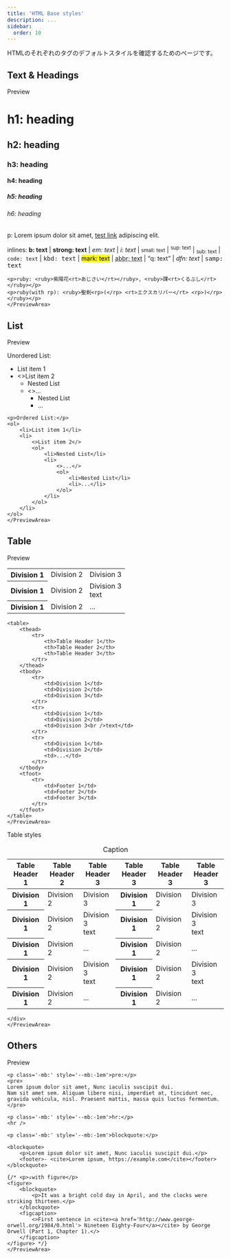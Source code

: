 ```yaml
---
title: 'HTML Base styles'
description: ...
sidebar:
  order: 10
---
```



HTMLのそれぞれのタグのデフォルトスタイルを確認するためのページです。


## Text & Headings
<Preview>
	<PreviewTitle>Preview</PreviewTitle>
	<PreviewArea p='box' isFlow='s'>
	<hgroup>
		<h1>h1: heading</h1>
		<h2>h2: heading</h2>
		<h3>h3: heading</h3>
		<h4>h4: heading</h4>
		<h5>h5: heading</h5>
		<h6>h6: heading</h6>
	</hgroup>
	<p>p: Lorem ipsum dolor sit amet, <a href='#' title='test link'>test link</a> adipiscing elit.</p>
	<p>inlines: <b>b: text</b> | <strong>strong: text</strong> |
		<em>em: text</em> | <i>i: text</i> | <small>small: text</small> |
		<sup>sup: text</sup> | <sub>sub: text</sub> | 
		<code>code: text</code> | <kbd>kbd: text</kbd> | <mark>mark: text</mark> |
		<abbr title='Avenue'>abbr: text</abbr> | <q cite='...'>q: text</q> |
		<dfn>dfn: text</dfn> | <samp>samp: text</samp></p>

	<p>ruby: <ruby>紫陽花<rt>あじさい</rt></ruby>, <ruby>踝<rt>くるぶし</rt></ruby></p>
	<p>ruby(with rp): <ruby>聖剣<rp>(</rp> <rt>エクスカリバー</rt> <rp>)</rp></ruby></p>
	</PreviewArea>
</Preview>


## List
<Preview>
	<PreviewTitle>Preview</PreviewTitle>
	<PreviewArea p='box'>
	<p>Unordered List:</p>
	<ul>
		<li>List item 1</li>
		<li>
			<>List item 2</>
			<ul>
				<li>Nested List</li>
				<li>
					<>...</>
					<ul>
						<li>Nested List</li>
						<li>...</li>
					</ul>
				</li>
			</ul>
		</li>
	</ul>

	<p>Ordered List:</p>
	<ol>
		<li>List item 1</li>
		<li>
			<>List item 2</>
			<ol>
				<li>Nested List</li>
				<li>
					<>...</>
					<ol>
						<li>Nested List</li>
						<li>...</li>
					</ol>
				</li>
			</ol>
		</li>
	</ol>
	</PreviewArea>
</Preview>

## Table

<Preview>
	<PreviewTitle>Preview</PreviewTitle>
	<PreviewArea p='box'>
	<table>
		<tbody>
			<tr>
				<th>Division 1</th>
				<td>Division 2</td>
				<td>Division 3</td>
			</tr>
			<tr>
				<th>Division 1</th>
				<td>Division 2</td>
				<td>Division 3<br />text</td>
			</tr>
			<tr>
				<th>Division 1</th>
				<td>Division 2</td>
				<td>...</td>
			</tr>
		</tbody>
	</table>

	<table>
		<thead>
			<tr>
				<th>Table Header 1</th>
				<th>Table Header 2</th>
				<th>Table Header 3</th>
			</tr>
		</thead>
		<tbody>
			<tr>
				<td>Division 1</td>
				<td>Division 2</td>
				<td>Division 3</td>
			</tr>
			<tr>
				<td>Division 1</td>
				<td>Division 2</td>
				<td>Division 3<br />text</td>
			</tr>
			<tr>
				<td>Division 1</td>
				<td>Division 2</td>
				<td>...</td>
			</tr>
		</tbody>
		<tfoot>
			<tr>
				<td>Footer 1</td>
				<td>Footer 2</td>
				<td>Footer 3</td>
			</tr>
		</tfoot>
	</table>
	</PreviewArea>
</Preview>

<Preview>
	<PreviewTitle>Table styles</PreviewTitle>
	<PreviewArea p='box' _dir='rtl' >
	<div className='is--flow' _style={{'writing-mode':'vertical-rl'}}>
	<table className='table--scrollable table--fix-column1 table--fix-thead' style={{'max-height':'20rem','--cell-minW':'10rem','--bdwwX': '1px', '--cell-p': 'var(--p--box)'}}>
		<caption>Caption</caption>
		<thead>
			<tr>
				<th>Table Header 1</th>
				<th>Table Header 2</th>
				<th>Table Header 3</th>
				<th>Table Header 3</th><th>Table Header 3</th><th>Table Header 3</th>
			</tr>
		</thead>
		<tbody>
			<tr>
				<th>Division 1</th>
				<td>Division 2</td>
				<td>Division 3</td>
				<th>Division 1</th>
				<td>Division 2</td>
				<td>Division 3</td>
			</tr>
			<tr>
				<th>Division 1</th>
				<td>Division 2</td>
				<td>Division 3<br />text</td><th>Division 1</th>
				<td>Division 2</td>
				<td>Division 3<br />text</td>
			</tr>
			<tr>
				<th>Division 1</th>
				<td>Division 2</td>
				<td>...</td><th>Division 1</th>
				<td>Division 2</td>
				<td>...</td>
			</tr>
			<tr>
				<th>Division 1</th>
				<td>Division 2</td>
				<td>Division 3<br />text</td><th>Division 1</th>
				<td>Division 2</td>
				<td>Division 3<br />text</td>
			</tr>
			<tr>
				<th>Division 1</th>
				<td>Division 2</td>
				<td>...</td><th>Division 1</th>
				<td>Division 2</td>
				<td>...</td>
			</tr>
		</tbody>
	</table>

	</div>
	</PreviewArea>
</Preview>



## Others
<Preview>
	<PreviewTitle>Preview</PreviewTitle>
	<PreviewArea p='box'>

	<p class='-mb:' style='--mb:-1em'>pre:</p>
	<pre>
	Lorem ipsum dolor sit amet, Nunc iaculis suscipit dui.
	Nam sit amet sem. Aliquam libero nisi, imperdiet at, tincidunt nec, gravida vehicula, nisl. Praesent mattis, massa quis luctus fermentum.
	</pre>

	<p class='-mb:' style='--mb:-1em'>hr:</p>
	<hr />

	<p class='-mb:' style='--mb:-1em'>blockquote:</p>

	<blockquote>
		<p>Lorem ipsum dolor sit amet, Nunc iaculis suscipit dui.</p>
		<footer>- <cite>Lorem ipsum, https://example.com</cite></footer>
	</blockquote>

	{/* <p>↓with figure</p>
	<figure>
		<blockquote>
			<p>It was a bright cold day in April, and the clocks were striking thirteen.</p>
		</blockquote>
		<figcaption>
			<>First sentence in <cite><a href='http://www.george-orwell.org/1984/0.html'> Nineteen Eighty-Four</a></cite> by George Orwell (Part 1, Chapter 1).</>
		</figcaption>
	</figure> */}
	</PreviewArea>
</Preview>
